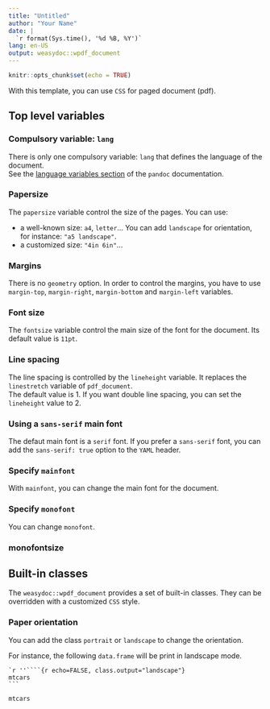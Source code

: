 ```yaml
---
title: "Untitled"
author: "Your Name"
date: |
  `r format(Sys.time(), '%d %B, %Y')`
lang: en-US
output: weasydoc::wpdf_document
---
```


```r
knitr::opts_chunk$set(echo = TRUE)
```

With this template, you can use `CSS` for paged document (pdf).

## Top level variables

### Compulsory variable: `lang`

There is only one compulsory variable: `lang` that defines the language of the document.  
See the [language variables section](http://pandoc.org/MANUAL.html#language-variables) of the `pandoc` documentation.

### Papersize

The `papersize` variable control the size of the pages. You can use:

- a well-known size: `a4`, `letter`... 
You can add `landscape` for orientation, for instance: `"a5 landscape"`.
- a customized size: `"4in 6in"`...

### Margins

There is no `geometry` option. In order to control the margins, you have to use `margin-top`, `margin-right`, `margin-bottom` and `margin-left` variables.

### Font size

The `fontsize` variable control the main size of the font for the document. Its default value is `11pt`.

### Line spacing

The line spacing is controlled by the `lineheight` variable. It replaces the `linestretch` variable of `pdf_document`.  
The default value is 1. If you want double line spacing, you can set the `lineheight` value to 2.

### Using a `sans-serif` main font

The defaut main font is a `serif` font. If you prefer a `sans-serif` font, you can add the `sans-serif: true` option to the `YAML` header.

### Specify `mainfont`

With `mainfont`, you can change the main font for the document.

### Specify `monofont`

You can change `monofont`.

### monofontsize

## Built-in classes

The `weasydoc::wpdf_document` provides a set of built-in classes. They can be overridden with a customized `CSS` style.

### Paper orientation

You can add the class `portrait` or `landscape` to change the orientation.

For instance, the following `data.frame` will be print in landscape mode.

    `r ''````{r echo=FALSE, class.output="landscape"}
    mtcars
    ```

```r
mtcars
```


